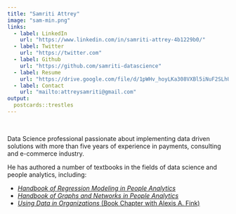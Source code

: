 ```yaml
---
title: "Samriti Attrey"
image: "sam-min.png"
links:
  - label: LinkedIn
    url: "https://www.linkedin.com/in/samriti-attrey-4b1229b0/"
  - label: Twitter
    url: "https://twitter.com"
  - label: Github
    url: "https://github.com/samriti-datascience"
  - label: Resume
    url: "https://drive.google.com/file/d/1pWHv_hoyLKa308VXBl5iNuF2SLhU4Y0P/view?usp=sharing"
  - label: Contact
    url: "mailto:attreysamriti@gmail.com"
output:
  postcards::trestles
---
```


<br>

Data Science professional passionate about implementing
data driven solutions with more than five years of experience in
payments, consulting and e-commerce industry.  

He has authored a number of textbooks in the fields of data science and people analytics, including:

- [*Handbook of Regression Modeling in People Analytics*](https://www.routledge.com/Handbook-of-Regression-Modeling-in-People-Analytics-With-Examples-in-R/McNulty/p/book/9781032041742)
- [*Handbook of Graphs and Networks in People Analytics*](https://www.routledge.com/Handbook-of-Graphs-and-Networks-in-People-Analytics-With-Examples-in-R/McNulty/p/book/9781032204970)
- [*Using Data in Organizations* (Book Chapter with Alexis A. Fink)](https://www.routledge.com/Data-Methods-and-Theory-in-the-Organizational-Sciences-A-New-Synthesis/Murphy/p/book/9780367857707)